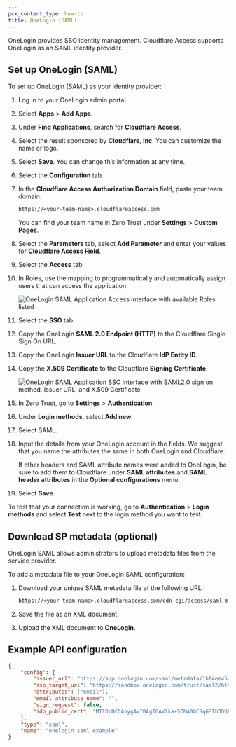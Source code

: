 ```yaml
---
pcx_content_type: how-to
title: OneLogin (SAML)
---
```


OneLogin provides SSO identity management. Cloudflare Access supports OneLogin as an SAML identity provider.

## Set up OneLogin (SAML)

To set up OneLogin (SAML) as your identity provider:

1. Log in to your OneLogin admin portal.

2. Select **Apps** > **Add Apps**.

3. Under **Find Applications**, search for **Cloudflare Access**.

4. Select the result sponsored by **Cloudflare, Inc**. You can customize the name or logo.

5. Select **Save**. You can change this information at any time.

6. Select the **Configuration** tab.

7. In the **Cloudflare Access Authorization Domain** field, paste your team domain:

   ```txt
   https://<your-team-name>.cloudflareaccess.com
   ```

   You can find your team name in Zero Trust under **Settings** > **Custom Pages**.

8. Select the **Parameters** tab, select **Add Parameter** and enter your values for **Cloudflare Access Field**.

9. Select the **Access** tab

10. In Roles, use the mapping to programmatically and automatically assign users that can access the application.

    ![OneLogin SAML Application Access interface with available Roles listed](~/assets/images/cloudflare-one/identity/onelogin/onelogin-saml-6.png)

11. Select the **SSO** tab.

12. Copy the OneLogin **SAML 2.0 Endpoint (HTTP)** to the Cloudflare Single Sign On URL.

13. Copy the OneLogin **Issuer URL** to the Cloudflare **IdP Entity ID**.

14. Copy the **X.509 Certificate** to the Cloudflare **Signing Certificate**.

    ![OneLogin SAML Application SSO interface with SAML2.0 sign on method, Issuer URL, and X.509 Certificate](~/assets/images/cloudflare-one/identity/onelogin/onelogin-saml-7.png)

15. In Zero Trust, go to **Settings** > **Authentication**.

16. Under **Login methods**, select **Add new**.

17. Select SAML.

18. Input the details from your OneLogin account in the fields. We suggest that you name the attributes the same in both OneLogin and Cloudflare.

    If other headers and SAML attribute names were added to OneLogin, be sure to add them to Cloudflare under **SAML attributes** and **SAML header attributes** in the **Optional configurations** menu.

19. Select **Save**.

To test that your connection is working, go to **Authentication** > **Login methods** and select **Test** next to the login method you want to test.

## Download SP metadata (optional)

OneLogin SAML allows administrators to upload metadata files from the service provider.

To add a metadata file to your OneLogin SAML configuration:

1. Download your unique SAML metadata file at the following URL:

   ```txt
   https://<your-team-name>.cloudflareaccess.com/cdn-cgi/access/saml-metadata
   ```

2. Save the file as an XML document.

3. Upload the XML document to **OneLogin**.

## Example API configuration

```json
{
	"config": {
		"issuer_url": "https://app.onelogin.com/saml/metadata/1b84ee45-d4fa-4373-8853-abz438942123",
		"sso_target_url": "https://sandbox.onelogin.com/trust/saml2/http-post/sso/123456",
		"attributes": ["email"],
		"email_attribute_name": "",
		"sign_request": false,
		"idp_public_cert": "MIIDpDCCAoygAwIBAgIGAV2ka+55MA0GCSqGSIb3DQEBCwUAMIGSMQswCQYDVQQGEwJVUzETMBEG\nA1UEC.....GF/Q2/MHadws97cZg\nuTnQyuOqPuHbnN83d/2l1NSYKCbHt24o"
	},
	"type": "saml",
	"name": "onelogin saml example"
}
```
